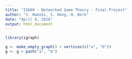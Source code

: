```yaml
---
title: "IS609 - Networked Game Theory - Final Project"
author: "J. Hamski, S. Hong, H. Berk"
date: "April 9, 2016"
output: html_document
---
```


```r
library(igraph)
```



```r
g <- make_empty_graph() + vertices(c("a", "b"))
g <- g + path("a", "b")
```

